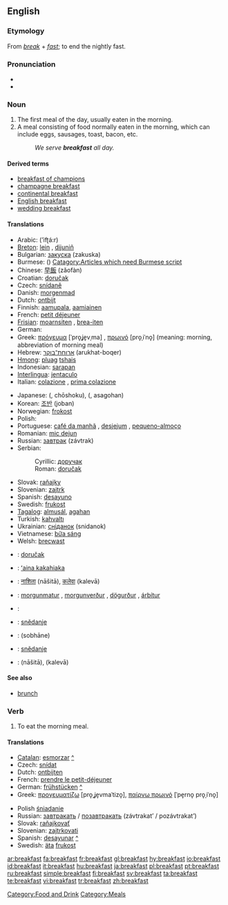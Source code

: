 ==English==

===Etymology===
From ''[[break]]'' + ''[[fast]]''; to end the nightly fast.

===Pronunciation===
*{{IPA|/ˈbɹɛkfəst/}}
*{{audio|en-us-breakfast.ogg|Audio (US)}}

===Noun===
{{en-noun}}

# The first meal of the day, usually eaten in the morning.
# A meal consisting of food normally eaten in the morning, which can include eggs, sausages, toast, bacon, etc.
#: ''We serve '''breakfast''' all day.''

====Derived terms====
*[[breakfast of champions]]
*[[champagne breakfast]]
*[[continental breakfast]]
*[[English breakfast]]
*[[wedding breakfast]]

====Translations====
{{trans-top|first meal of the day}}
*Arabic: {{ARchar|[[افطار]]}} (’ifʈá:r) {{m}}
*[[Breton]]: [[lein]] {{f}}, [[dijuniñ]] {{m}}
*Bulgarian: [[закуска]] (zakuska) {{f}}
*Burmese: ({{IPA|/mə̇.nɛ̄ˀ.sɑ̄/}}) [[Catagory:Articles which need Burmese script]]
*Chinese: [[早飯]] (zǎofàn)
*Croatian: [[doručak]] {{m}}
*Czech: [[snídaně]] {{f}}
*Danish: [[morgenmad]] {{g|Danish}}
*Dutch: [[ontbijt]] {{n}}
*Finnish: [[aamupala]], [[aamiainen]]
*French: [[petit déjeuner]] {{m}}
*[[Frisian]]: [[moarnsiten]] {{n}}, [[brea-iten]] {{n}}
*German: {{t+|de|Frühstück}} {{n}}
*Greek: [[πρόγευμα]] [ˈpro̞ʝe̞vˌma] {{n}}, [[πρωινό]] [pro̞ˌiˈno̞] {{n}} (meaning: morning, abbreviation of morning meal)
*Hebrew: [[ארוחת־בוקר]] (arukhat-boqer) {{f}}
*[[Hmong]]: [[pluag]] [[tshais]]
*Indonesian: [[sarapan]]
*[[Interlingua]]: [[jentaculo]]
*Italian: [[colazione]] {{f}}, [[prima colazione]] {{f}}
{{trans-mid}}
*Japanese: {{JAchar|[[朝食]]}} ({{JAchar|[[ちょうしょく]]}}, chōshoku), {{JAchar|[[朝御飯]]}} ({{JAchar|[[あさごはん]]}}, asagohan)
*Korean: [[조반]] (joban)
*Norwegian: [[frokost]] {{m}}
*Polish: {{t+|pl|śniadanie}} {{n}}
*Portuguese: [[café da manhã]] {{m}}, [[desjejum]] {{f}}, [[pequeno-almoço]] {{m}}
*Romanian: [[mic dejun]] {{n}}
*Russian: [[завтрак]] (závtrak) {{m}}
*Serbian:
*:Cyrillic: [[доручак]] {{m}}
*:Roman: [[doručak]] {{m}}
*Slovak: [[raňajky]] {{f|p}}
*Slovenian: [[zajtrk]]
*Spanish: [[desayuno]] {{m}}
*Swedish: [[frukost]] {{c}}
*[[Tagalog]]: [[almusál]], [[agahan]]
*Turkish: [[kahvaltı]]
*Ukrainian: [[сніданок]] (snidanok) {{m}}
*Vietnamese: [[bữa sáng]]
*Welsh: [[brecwast]] {{m}}
{{trans-bottom}}

{{checktrans}}
*{{ttbc|Bosnian}}: [[doručak]] {{m}}
*{{ttbc|Hawaiian}}: [[ʻaina kakahiaka]]
*{{ttbc|Hindi}}: [[नाशिता]] (nāšitā), [[कलेवा]] (kalevā)
*{{ttbc|Icelandic}}: [[morgunmatur]] {{m}}, [[morgunverður]] {{m}}, [[dögurður]] {{m}}, [[árbítur]] {{m}}
*{{ttbc|Kurdish}}: {{KUchar|[[به‌رچای]]}}
*{{ttbc|Lower Sorbian}}: [[snědanje]] {{n}}
*{{ttbc|Persian}}: {{FAchar|[[صبحانه]]}} (sobhāne)
*{{ttbc|Upper Sorbian}}: [[snědanje]]
*{{ttbc|Urdu}}: {{URchar|[[ناشتا]]}} (nāšitā), {{URchar|[[کلیوا]]}} (kalevā)

====See also====
*[[brunch]]

===Verb===
{{en-verb}}

# To eat the morning meal.

====Translations====
{{trans-top|to eat the morning meal}}
*[[Catalan]]: [[esmorzar]] [[:ca:esmorzar|^]]
*Czech: [[snídat]]
*Dutch: [[ontbijten]]
*French: [[prendre le petit-déjeuner]]
*German: [[frühstücken]] [[:de:frühstücken|^]]
*Greek: [[προγευματίζω]] [pro̞ˌʝe̞vmaˈtizo̞], [[παίρνω πρωινό]] [ˈpe̞rno̞ pro̞ˌiˈno̞]
{{trans-mid}}
*Polish [[śniadanie]]
*Russian: [[завтракать]] / [[позавтракать]] (závtrakat’ / pozávtrakat’)
*Slovak: [[raňajkovať]]
*Slovenian: [[zajtrkovati]]
*Spanish: [[desayunar]] [[:es:desayunar|^]]
*Swedish: [[äta]] [[frukost]]
{{trans-bottom}}

[[Category:Food and Drink]]
[[Category:Meals]]

[[ar:breakfast]]
[[fa:breakfast]]
[[fr:breakfast]]
[[gl:breakfast]]
[[hy:breakfast]]
[[io:breakfast]]
[[id:breakfast]]
[[it:breakfast]]
[[hu:breakfast]]
[[ja:breakfast]]
[[pl:breakfast]]
[[pt:breakfast]]
[[ru:breakfast]]
[[simple:breakfast]]
[[fi:breakfast]]
[[sv:breakfast]]
[[ta:breakfast]]
[[te:breakfast]]
[[vi:breakfast]]
[[tr:breakfast]]
[[zh:breakfast]]